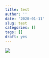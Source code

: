 ```yaml
---
title: test
author: ''
date: '2020-01-11'
slug: test
categories: []
tags: []
draft: yes
---
```


![](MOG_example.jpg)